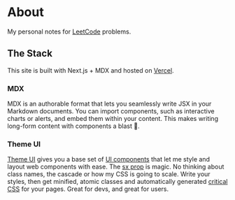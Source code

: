 # About

My personal notes for [LeetCode](https://leetcode.com/boonsuen/) problems.
## The Stack

This site is built with Next.js + MDX and hosted on [Vercel](https://vercel.com/).

### MDX

MDX is an authorable format that lets you seamlessly write JSX in your Markdown documents. You can import components, such as interactive charts or alerts, and embed them within your content. This makes writing long-form content with components a blast 🚀.

### Theme UI

[Theme UI](https://theme-ui.com/home/) gives you a base set of [UI components](https://theme-ui.com/components) that let me style and layout web components with ease. The [sx prop](https://theme-ui.com/sx-prop) is magic. No thinking about class names, the cascade or how my CSS is going to scale. Write your styles, then get minified, atomic classes and automatically generated [critical CSS](https://web.dev/extract-critical-css/) for your pages. Great for devs, and great for users.